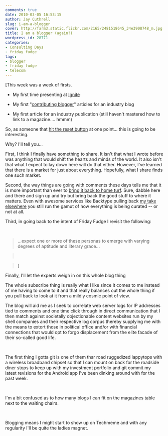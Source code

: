```yaml
---
comments: true
date: 2010-03-05 16:53:15
author: Jay Cuthrell
slug: i-am-a-blogger
cover: http://farm3.static.flickr.com/2165/2481518645_34e3908748_m.jpg
title: I am a blogger (again?)
wordpress_id: 28771
categories:
- Consulting Days
- friday fudge
tags:
- blogger
- friday fudge
- telecom
---
```


[This week was a week of firsts.






  * My first time presenting at [Ignite](http://fudge.org/the-redneck-guide-to-silicon-valley/)


  * My first "[contributing blogger](http://www.telecompetitor.com/author/jcuthrell/)" articles for an industry blog


  * My first article for an industry publication (still haven't mastered how to link to a magazine.... hmmm) 




So, as someone that [hit the reset button](http://www.flickr.com/photos/jcuthrell/tags/resetbutton/) at one point... this is going to be interesting.




Why?  I'll tell you...




First, I think I finally have something to share.  It isn't that what I wrote before was anything that would shift the hearts and minds of the world.  It also isn't that what I expect to lay down here will do that either.  However, I've learned that there is a market for just about everything.  Hopefully, what I share finds one such market.




Second, the way things are going with comments these days tells me that it is more important than ever to [bring it back to home turf](http://www.1938media.com/social-media-will-kill-your-brand/). Sure, dabble here and there and sign up and try but bring back the good stuff to where it matters.  Even with awesome services like Backtype pulling back [my take elsewhere](http://fudge.org/my-take/) you still run the gamut of how everything is being curated -- or not at all.




Third, in going back to the intent of Friday Fudge I revisit the following:




 




> ...expect one or more of these personas to emerge with varying degrees of aptitude and literary grace...

> 
>  
> 
> 

> 
> [
> 
> 





Finally, I'll let the experts weigh in on this whole blog thing


<a href="http://www.flickr.com/photos/jcuthrell/11372155803/" title="The Dude by qthrul, on Flickr"></a>


The whole subscribe thing is really what I like since it comes to me instead of me having to come to it and that really balances out the whole thing if you pull back to look at it from a mildly cosmic point of view.


<a href="http://www.flickr.com/photos/jcuthrell/11372079054/" title="The Villian by qthrul, on Flickr"></a>



The blog will aid me as I seek to correlate web server logs for IP addresses tied to comments and one time click through in direct communication that I then match against societally objectionable content websites run by my shell companies and their respective log corpus thereby supplying me with the means to extort those in political office and/or with financial connections that would opt to forgo displacement from the elite facade of their so-called good life.




<a href="http://www.flickr.com/photos/jcuthrell/11372079044/" title="The Biker by qthrul, on Flickr"></a>
 




The first thing I gotta git is one of them thar road ruggedized lappytops with a wireless broadband chipset so that I can mount on back for the roadside diner stops to keep up with my investment portfolio and git commit my latest revisions for the Android app I've been dinking around with for the past week.




 


<a href="http://www.flickr.com/photos/jcuthrell/11372155673/" title="The Barber by qthrul, on Flickr"></a>


I'm a bit confused as to how many blogs I can fit on the magazines table next to the waiting chairs.




 



<a href="http://www.flickr.com/photos/jcuthrell/11372017405/" title="The Bland by qthrul, on Flickr"></a>

Blogging means I might start to show up on Techmeme and with any regularity I'll be quite the ladies magnet.
